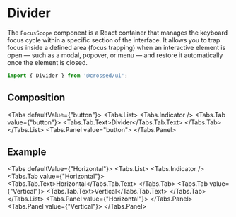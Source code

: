 
<Meta of={DividerStories} />

# Divider
The `FocusScope` component is a React container that manages the keyboard focus cycle within a specific section of the interface.
It allows you to trap focus inside a defined area (focus trapping) when an interactive element is open — such as a modal, popover, or menu — and restore it automatically once the element is closed.

```jsx
import { Divider } from '@crossed/ui';
```

<Canvas of={DividerStories.Primary} />


## Composition

<Tabs defaultValue={"button"}>
  <Tabs.List>
    <Tabs.Indicator />
    <Tabs.Tab value={"button"}>
      <Tabs.Tab.Text>Divider</Tabs.Tab.Text>
    </Tabs.Tab>
  </Tabs.List>
  <Tabs.Panel value="button">
    <ArgTypes of={DividerStories.default.component} />
  </Tabs.Panel>
</Tabs>

## Example
<Tabs defaultValue={"Horizontal"}>
  <Tabs.List>
    <Tabs.Indicator />
    <Tabs.Tab value={"Horizontal"}>
      <Tabs.Tab.Text>Horizontal</Tabs.Tab.Text>
    </Tabs.Tab>
    <Tabs.Tab value={"Vertical"}>
      <Tabs.Tab.Text>Vertical</Tabs.Tab.Text>
    </Tabs.Tab>
  </Tabs.List>
  <Tabs.Panel value={"Horizontal"}>
    <Canvas of={DividerStories.Horizontal} />
  </Tabs.Panel>
  <Tabs.Panel value={"Vertical"}>
    <Canvas of={DividerStories.Vertical} />
  </Tabs.Panel>
</Tabs>
